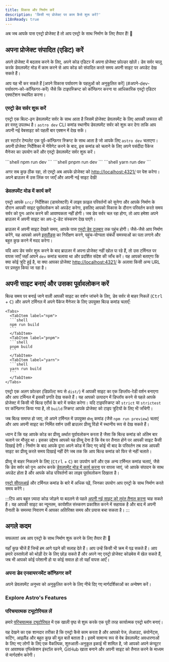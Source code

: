 ```yaml
---
title: विकास और निर्माण करें
description: 'किसी नए प्रोजेक्ट पर काम कैसे शुरू करें?'
i18nReady: true
---
```


अब जब आपके पास एस्ट्रो प्रोजेक्ट है तो आप एस्ट्रो के साथ निर्माण के लिए तैयार हैं! 🚀

## अपना प्रोजेक्ट संपादित (एडिट) करें

अपने प्रोजेक्ट में बदलाव करने के लिए, अपने कोड एडिटर में अपना प्रोजेक्ट फ़ोल्डर खोलें। डेव सर्वर चालू करके डेवलपमेंट मोड में काम करने से आप कोड को संपादित करते समय अपनी साइट पर अपडेट देख सकते हैं।

आप यह भी कर सकते हैं [अपने विकास पर्यावरण के पहलुओं को अनुकूलित करें] (#अपने-dev-पर्यावरण-को-कॉन्फ़िगर-करें) जैसे कि टाइपस्क्रिप्ट को कॉन्फ़िगर करना या आधिकारिक एस्ट्रो एडिटर एक्सटेंशन स्थापित करना।

### एस्ट्रो डेव सर्वर शुरू करें

एस्ट्रो एक बिल्ट-इन डेवलपमेंट सर्वर के साथ आता है जिसमें प्रोजेक्ट डेवलपमेंट के लिए आपकी ज़रूरत की हर वस्तु उपलब्ध है। `astro dev` CLI कमांड स्थानीय डेवलपमेंट सर्वर को शुरू कर देगा ताकि आप अपनी नई वेबसाइट को पहली बार एक्शन में देख सकें।

हर स्टार्टर टेम्पलेट एक पूर्व-कॉन्फ़िगर स्क्रिप्ट के साथ आता है जो आपके लिए `astro dev` चलाएगा। अपनी प्रोजेक्ट निर्देशिका में नेविगेट करने के बाद, इस कमांड को चलाने के लिए अपने पसंदीदा पैकेज मैनेजर का उपयोग करें और एस्ट्रो डेवलपमेंट सर्वर शुरू करें।

<Tabs>
  <TabItem label="npm">
  ```shell
  npm run dev
  ```
  </TabItem>
  <TabItem label="pnpm">
  ```shell
  pnpm run dev
  ```
  </TabItem>
  <TabItem label="yarn">
  ```shell
  yarn run dev
  ```
  </TabItem>
</Tabs>


अगर सब कुछ ठीक रहा, तो एस्ट्रो अब आपके प्रोजेक्ट को [http://localhost:4321/](http://localhost:4321/) पर पेश करेगा। अपने ब्राउज़र में उस लिंक पर जाएँ और अपनी नई साइट देखें!

### डेवलपमेंट मोड में कार्य करें

एस्ट्रो आपके `src/` निर्देशिका (डायरेक्टरी) में लाइव फ़ाइल परिवर्तनों को सुनेगा और आपके निर्माण के दौरान आपकी साइट पूर्वावलोकन को अपडेट करेगा, इसलिए आपको विकास के दौरान परिवर्तन करते समय सर्वर को पुनः आरंभ करने की आवश्यकता नहीं होगी। जब डेव सर्वर चल रहा होगा, तो आप हमेशा अपने ब्राउज़र में अपनी साइट का अप-टू-डेट संस्करण देख पाएंगे।

ब्राउज़र में अपनी साइट देखते समय, आपके पास [एस्ट्रो डेव टूलबार](/en/guides/dev-toolbar/) तक पहुंच होगी। जैसे-जैसे आप निर्माण करेंगे, यह आपको अपने [इसलैंड्स](/en/concepts/islands/) का निरीक्षण करने, पहुंच-योग्यता संबंधी समस्याओं का पता लगाने और बहुत कुछ करने में मदद करेगा।

यदि आप डेव सर्वर शुरू करने के बाद ब्राउज़र में अपना प्रोजेक्ट नहीं खोल पा रहे हैं, तो उस टर्मिनल पर वापस जाएँ जहाँ आपने `dev` कमांड चलाया था और प्रदर्शित संदेश की जाँच करें। यह आपको बताएगा कि क्या कोई त्रुटि हुई है, या क्या आपका प्रोजेक्ट [http://localhost:4321/](http://localhost:4321/) के अलावा किसी अन्य URL पर प्रस्तुत किया जा रहा है।

## अपनी साइट बनाएं और उसका पूर्वावलोकन करें

बिल्ड समय पर बनाई जाने वाली आपकी साइट का वर्शन जांचने के लिए, डेव सर्वर से बाहर निकलें (<kbd>Ctrl</kbd> + <kbd>C</kbd>) और अपने टर्मिनल में अपने पैकेज मैनेजर के लिए उपयुक्त बिल्ड कमांड चलाएँ:

    <Tabs>
      <TabItem label="npm">
      ```shell
      npm run build
      ```
      </TabItem>
      <TabItem label="pnpm">
      ```shell
      pnpm build
      ```
      </TabItem>
      <TabItem label="yarn">
      ```shell
      yarn run build
      ```
      </TabItem>
    </Tabs>

एस्ट्रो एक अलग फ़ोल्डर (डिफ़ॉल्ट रूप से `dist/`) में आपकी साइट का एक डिप्लॉय-रेडी वर्शन बनाएगा और आप टर्मिनल में इसकी प्रगति देख सकते हैं। यह आपको उत्पादन में डिप्लॉय करने से पहले आपके प्रोजेक्ट में किसी भी बिल्ड एर्रोर्स के बारे में सचेत करेगा। यदि टाइपस्क्रिप्ट को `strict` या `strictest` पर कॉन्फ़िगर किया गया है, तो `build` स्क्रिप्ट आपके प्रोजेक्ट को टाइप त्रुटियों के लिए भी जाँचेगी।

जब बिल्ड समाप्त हो जाए, तो अपने टर्मिनल में उपयुक्त `प्रीव्यू` कमांड (जैसे `npm run preview`) चलाएं और आप अपनी साइट का निर्मित वर्शन उसी ब्राउज़र प्रीव्यू विंडो में स्थानीय रूप से देख सकते हैं।

ध्यान दें कि यह आपके कोड का प्रीव्यू अर्थात पूर्वावलोकन  करता है जैसा कि बिल्ड कमांड को अंतिम बार चलाने पर मौजूद था। इसका उद्देश्य आपको यह प्रीव्यू देना है कि वेब पर तैनात होने पर आपकी साइट कैसी दिखाई देगी। निर्माण के बाद आपके द्वारा अपने कोड में किए गए कोई भी बाद के परिवर्तन तब तक आपकी साइट का प्रीव्यू करते समय दिखाई नहीं देंगे जब तक कि आप बिल्ड कमांड को फिर से नहीं चलाते।

प्रीव्यू से बाहर निकलने के लिए (<kbd>Ctrl</kbd> + <kbd>C</kbd>) का उपयोग करें और एक अन्य टर्मिनल कमांड चलाएं, जैसे कि डेव सर्वर को पुनः आरंभ करके [डेवलपमेंट मोड में कार्य करना](#work-in-development-mode) पर वापस जाएं, जो आपके संपादन के साथ अपडेट होता है और आपके कोड परिवर्तनों का लाइव पूर्वावलोकन दिखाता है।

<ReadMore>[एस्ट्रो सीएलआई](/en/reference/cli-reference/) और टर्मिनल कमांड के बारे में अधिक पढ़ें, जिनका उपयोग आप एस्ट्रो के साथ निर्माण करते समय करेंगे।</ReadMore>

:::टिप
आप बहुत ज़्यादा कोड जोड़ने या बदलने से पहले [अपनी नई साइट को तुरंत तैनात करना](/en/guides/deploy/) चाह सकते हैं। यह आपकी साइट का न्यूनतम, कार्यशील संस्करण प्रकाशित करने में सहायक है और बाद में अपनी तैनाती के समस्या निवारण में आपका अतिरिक्त समय और प्रयास बचा सकता है।
:::

## अगले कदम

सफलता! अब आप एस्ट्रो के साथ निर्माण शुरू करने के लिए तैयार हैं! 🥳

यहाँ कुछ चीजें हैं जिन्हें हम आगे पढ़ने की सलाह देते हैं। आप उन्हें किसी भी क्रम में पढ़ सकते हैं। आप हमारे दस्तावेज़ों को थोड़ी देर के लिए छोड़ सकते हैं और अपने नए एस्ट्रो प्रोजेक्ट कोडबेस में खेल सकते हैं, जब भी आपको कोई परेशानी हो या कोई सवाल हो तो यहाँ वापस आएँ।

### अपना डेव एनवायरनमेंट कॉन्फ़िगर करें

अपने डेवलपमेंट अनुभव को अनुकूलित करने के लिए नीचे दिए गए मार्गदर्शिकाओं का अन्वेषण करें।

<CardGrid>
  <LinkCard
    title="Editor Setup"
    description="Customize your code editor to improve the Astro developer experience and unlock new features."
    href="/en/editor-setup/"
  />
  <LinkCard
    title="Dev Toolbar"
    description="Explore the helpful features of the dev toolbar."
    href="/en/guides/dev-toolbar/"
  />
  <LinkCard
    title="TypeScript Configuration"
    description="Configure options for type-checking, IntelliSense, and more."
    href="/en/guides/typescript/"
  />
</CardGrid>

### Explore Astro's Features

<CardGrid>
  <LinkCard
    title="Understand your codebase"
    description="Learn about Astro’s file structure in our Project Structure guide."
    href="/en/basics/project-structure/"
  />
  <LinkCard
    title="Create content collections"
    description="Add content to your new site with frontmatter validation and automatic type-safety."
    href="/en/guides/content-collections/"
  />
    <LinkCard
    title="Add view transitions"
    description="Create seamless page transitions and animations."
    href="/en/guides/view-transitions/"
  />
  <LinkCard
    title="Learn about Islands"
    description="Read about Astro's islands architecture."
    href="/en/concepts/islands/"
  />
</CardGrid>

### परिचयात्मक ट्यूटोरियल लें

हमारे [परिचयात्मक ट्यूटोरियल](/en/tutorial/0-introduction/) में एक खाली पृष्ठ से शुरू करके एक पूरी तरह कार्यात्मक एस्ट्रो ब्लॉग बनाएं।

यह देखने का एक शानदार तरीका है कि एस्ट्रो कैसे काम करता है और आपको पेज, लेआउट, कंपोनेंट्स, रूटिंग, आइलैंड और बहुत कुछ की मूल बातें बताता है। इसमें सामान्य रूप से वेब डेवलपमेंट अवधारणाओं के लिए नए लोगों के लिए एक वैकल्पिक, शुरुआती-अनुकूल इकाई भी शामिल है, जो आपको अपने कंप्यूटर पर आवश्यक एप्लिकेशन इंस्टॉल करने, GitHub खाता बनाने और अपनी साइट को तैनात करने के माध्यम से मार्गदर्शन करेगी।
